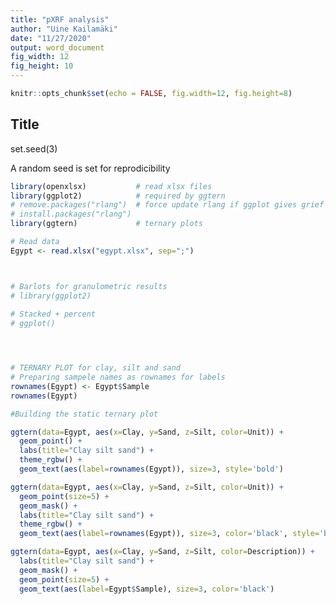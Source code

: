 ```yaml
---
title: "pXRF analysis"
author: "Uine Kailamäki"
date: "11/27/2020"
output: word_document
fig_width: 12 
fig_height: 10 
---
```


```r

knitr::opts_chunk$set(echo = FALSE, fig.width=12, fig.height=8)

```

## Title

set.seed(3)

A random seed is set for reprodicibility

```r


library(openxlsx)           # read xlsx files
library(ggplot2)            # required by ggtern
# remove.packages("rlang")  # force update rlang if ggplot gives grief
# install.packages("rlang")
library(ggtern)             # ternary plots

# Read data
Egypt <- read.xlsx("egypt.xlsx", sep=";")



# Barlots for granulometric results
# library(ggplot2)
 
# Stacked + percent
# ggplot()




# TERNARY PLOT for clay, silt and sand
# Preparing sampele names as rownames for labels
rownames(Egypt) <- Egypt$Sample 
rownames(Egypt)

#Building the static ternary plot

ggtern(data=Egypt, aes(x=Clay, y=Sand, z=Silt, color=Unit)) +
  geom_point() +
  labs(title="Clay silt sand") +
  theme_rgbw() +
  geom_text(aes(label=rownames(Egypt)), size=3, style='bold')

ggtern(data=Egypt, aes(x=Clay, y=Sand, z=Silt, color=Unit)) +
  geom_point(size=5) +
  geom_mask() +
  labs(title="Clay silt sand") +
  theme_rgbw() +
  geom_text(aes(label=rownames(Egypt)), size=3, color='black', style='bold')

ggtern(data=Egypt, aes(x=Clay, y=Sand, z=Silt, color=Description)) +
  labs(title="Clay silt sand") +
  geom_mask() +
  geom_point(size=5) +
  geom_text(aes(label=Egypt$Sample), size=3, color='black')


```


